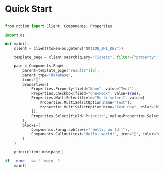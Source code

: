 # Quick Start

```python

from notion import Client, Components, Properties

import os

def main():
    client = Client(token=os.getenv("NOTION_API_KEY"))

    template_page = client.search(query="Tickets", filter={"property": "object", "value": "database"})

    page = Components.Page(
        parent=template_page["results"][0],
        parent_type="database",
        icon="👋",
        properties=[
            Properties.Property(field="Name", value="Test"),
            Properties.Checkbox(field="Checkbox", value=True),
            Properties.MultiSelect(field="Multi-select", value=[
                Properties.MultiSelectOption(name="Test"),
                Properties.MultiSelectOption(name="Test One", color="blue")
            ]),
            Properties.Select(field="Priority", value=Properties.SelectOption(name="Wow", color="blue"))
        ],
        blocks=[
            Components.Paragraph(text=["Hello, world!"]),
            Components.Callout(text="Hello, world!", icon="👋", color="default")
        ]
    )

    print(client.new(page))

if __name__ == "__main__":
    main()
```
